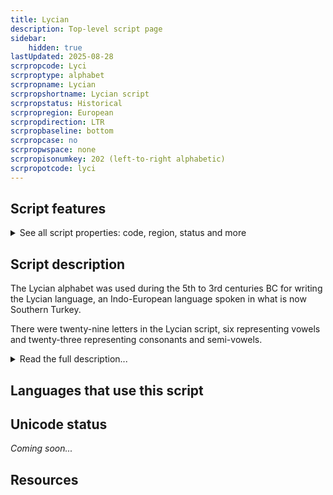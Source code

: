 ```yaml
---
title: Lycian
description: Top-level script page
sidebar:
    hidden: true
lastUpdated: 2025-08-28
scrpropcode: Lyci
scrproptype: alphabet
scrpropname: Lycian
scrpropshortname: Lycian script
scrpropstatus: Historical
scrpropregion: European
scrpropdirection: LTR
scrpropbaseline: bottom
scrpropcase: no
scrpropwspace: none
scrpropisonumkey: 202 (left-to-right alphabetic)
scrpropotcode: lyci
---
```



## Script features

<details>
<summary> See all script properties: code, region, status and more</summary>
<ScriptInfo />
</details>

## Script description

The Lycian alphabet was used during the 5th to 3rd centuries BC for writing the Lycian language, an Indo-European language spoken in what is now Southern Turkey.

There were twenty-nine letters in the Lycian script, six representing vowels and twenty-three representing consonants and semi-vowels.

<details>
<summary>Read the full description...</summary>The shapes of the letters were based on those of the archaic Greek alphabet, but visually similar letters did not necessarily represent the same sounds in both scripts.

Lycian was almost always written from left to right, although there are some examples in which it was written from right to left. Spaces were not left between words, but a two-dot word divider was often used.
</details>

## Languages that use this script

<WsList script='Lyci' wsMax='5' />

## Unicode status

_Coming soon..._

## Resources

<ScriptResources detailSummary='seemore' />

